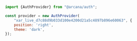 ```javascript index.js
import {AuthProvider} from "@arcana/auth";

const provider = new AuthProvider(
    "xar_live_d7c88d9b033d100e4200d21a5c4897b896e60063", {  
    position: 'right',
    theme: 'dark',
});
```